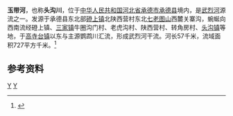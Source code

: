{{Otheruses|玉带河|other=同名或類似名的其它條目描述}}
'''玉带河'''，也称'''头沟川'''，位于[[中华人民共和国|中华人民共和国]][[河北省|河北省]][[承德市|承德市]][[承德县|承德县]]境内，是[[武烈河|武烈河]]源流之一。发源于承德县东北部[[磴上镇|磴上镇]]北陕西营村东北[[七老图山|七老图山]]西麓关寨沟，蜿蜒向西南流经磴上镇、[[三家镇_(承德县)|三家镇]]牛圈沟门村、老虎沟村、陕西营村、转角房村、[[头沟镇|头沟镇]]等地，于[[高寺台镇|高寺台镇]]以东与主源鹦鹉川汇流，形成武烈河干流。河长57千米，流域面积727平方千米。<ref name="中国河湖大典">{{cite book zh |author=《[[中国河湖大典|中国河湖大典]]》编纂委员会 |title=《中国河湖大典·海河卷》 |format=M |edition=1 |location=北京 |publisher=中国水利水电出版社 |date=2013年1月 |pages=228页 |id= ISBN 978-7-5170-0563-6}}</ref>
==参考资料==
{{reflist}}
{{China-river-stub}}
[[Category:河北河流|Y]]
[[Category:滦河|Y]]